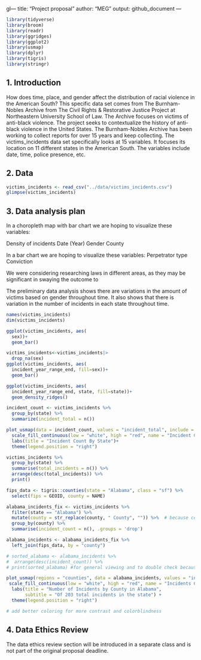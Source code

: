 gl---
title: "Project proposal"
author: "MEG"
output: github_document
---

```r
library(tidyverse)
library(broom)
library(readr)
library(ggridges)
library(ggplot2)
library(usmap)
library(dplyr)
library(tigris)
library(stringr)
```

## 1. Introduction
 How does time, place, and gender affect the distribution of racial violence in the American South? This specific data set comes from The Burnham-Nobles Archive from The Civil Rights & Restorative Justice Project at Northeastern University School of Law. The Archive focuses on victims of anti-black violence. The project seeks to contextualize the history of anti-black violence in the United States. The Burnham-Nobles Archive has been working to collect reports for over 15 years and keep collecting. The victims_incidents data set specifically looks at 15 variables. It focuses its location on 11 different states in the American South. The variables include date, time, police presence, etc. 

## 2. Data

```r
victims_incidents <- read_csv("../data/victims_incidents.csv")
glimpse(victims_incidents)

```

## 3. Data analysis plan

In a choropleth map with bar chart we are hoping to visualize these variables:

Density of incidents
Date (Year)
Gender
County

In a bar chart we are hoping to visualize these variables:
Perpetrator type
Conviction


We were considering researching laws in different areas, as they may be significant in swaying the outcome to 

The preliminary data analysis shows there are variations in the amount of victims based on gender throughout time. It also shows that there is variation in the number of incidents in each state throughout time. 
```r
names(victims_incidents)
dim(victims_incidents)

ggplot(victims_incidents, aes(
  sex))+
  geom_bar()

victims_incidents<-victims_incidents|>
  drop_na(sex)
ggplot(victims_incidents, aes(
  incident_year_range_end, fill=sex))+
  geom_bar()

ggplot(victims_incidents, aes(
  incident_year_range_end, state, fill=state))+
  geom_density_ridges()
```
``` r

incident_count <- victims_incidents %>%
  group_by(state) %>%
  summarize(incident_total = n())

plot_usmap(data = incident_count, values = "incident_total", include = .south_region, color = "black", exclude = c("OK", "KY", "WV", "MD", "DE", "DC"), labels = TRUE) + 
  scale_fill_continuous(low = "white", high = "red", name = "Incident Count") + 
  labs(title = "Incident Count By State")+
  theme(legend.position = "right")
```
```r
victims_incidents %>%
  group_by(state) %>%
  summarise(total_incidents = n()) %>%
  arrange(desc(total_incidents)) %>% 
  print()

```
``` r

fips_data <- tigris::counties(state = "Alabama", class = "sf") %>%
  select(fips = GEOID, county = NAME)

alabama_incidents_fix <- victims_incidents %>%
  filter(state == "Alabama") %>%
  mutate(county = str_replace(county, " County", "")) %>%  # because county names don't match fips data
  group_by(county) %>%
  summarise(incident_count = n(), .groups = 'drop')

alabama_incidents <- alabama_incidents_fix %>%
  left_join(fips_data, by = "county")

# sorted_alabama <- alabama_incidents %>% 
#  arrange(desc(incident_count)) %>% 
# print(sorted_alabama) #for general viewing and to double check because things weren't joining right

plot_usmap(regions = "counties", data = alabama_incidents, values = "incident_count", include = "AL", color = "black") +
 scale_fill_continuous(low = "white", high = "red", name = "Incidents Count", na.value = "white") +
  labs(title = "Number of Incidents by County in Alabama",
       subtitle = "Of 203 total incidents in the state") +
  theme(legend.position = "right")

# add better coloring for more contrast and colorblindness
```

## 4. Data Ethics Review

The data ethics review section will be introduced in a separate class and is not part of the original proposal deadline.

